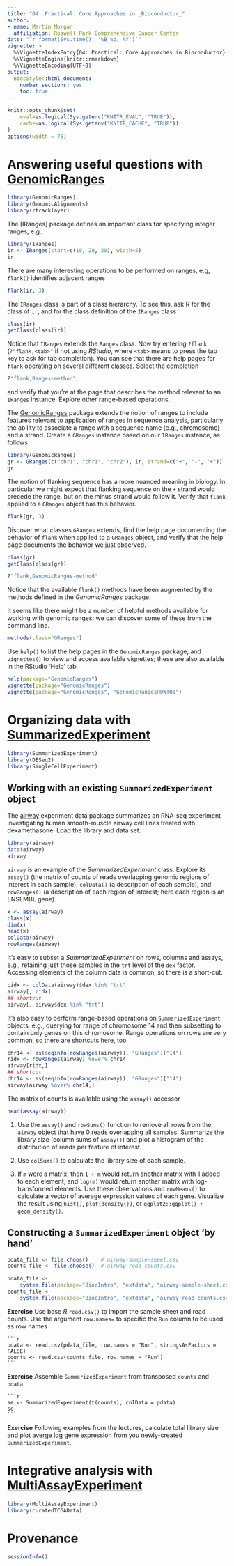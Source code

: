 ```yaml
---
title: "04: Practical: Core Approaches in _Bioconductor_"
author:
- name: Martin Morgan
  affiliation: Roswell Park Comprehensive Cancer Center
date: "`r format(Sys.time(), '%B %d, %Y')`"
vignette: >
  %\VignetteIndexEntry{04: Practical: Core Approaches in Bioconductor}
  %\VignetteEngine{knitr::rmarkdown}
  %\VignetteEncoding{UTF-8}
output:
  BiocStyle::html_document:
    number_sections: yes
    toc: true
---
```


```r
knitr::opts_chunk$set(
    eval=as.logical(Sys.getenv("KNITR_EVAL", "TRUE")),
    cache=as.logical(Sys.getenv("KNITR_CACHE", "TRUE"))
)
options(width = 75)
```

# Answering useful questions with [GenomicRanges][]

```r
library(GenomicRanges)
library(GenomicAlignments)
library(rtracklayer)
```

The [IRanges][] package defines an important class for specifying
integer ranges, e.g.,
```r
library(IRanges)
ir <- IRanges(start=c(10, 20, 30), width=5)
ir
```

There are many interesting operations to be performed on ranges, e.g,
`flank()` identifies adjacent ranges
```r
flank(ir, 3)
```

The `IRanges` class is part of a class hierarchy. To see this, ask R for
the class of `ir`, and for the class definition of the `IRanges` class
```r
class(ir)
getClass(class(ir))
```

Notice that `IRanges` extends the `Ranges` class. Now try entering
`?flank` (`?"flank,<tab>"` if not using _RStudio_, where `<tab>` means
to press the tab key to ask for tab completion). You can see that
there are help pages for `flank` operating on several different
classes. Select the completion

```r
?"flank,Ranges-method"
```

and verify that you're at the page that describes the method relevant
to an `IRanges` instance.  Explore other range-based operations.

The [GenomicRanges][] package extends the notion of ranges to include
features relevant to application of ranges in sequence analysis,
particularly the ability to associate a range with a sequence name
(e.g., chromosome) and a strand. Create a `GRanges` instance based on
our `IRanges` instance, as follows
```r
library(GenomicRanges)
gr <- GRanges(c("chr1", "chr1", "chr2"), ir, strand=c("+", "-", "+"))
gr
```

The notion of flanking sequence has a more nuanced meaning in
biology. In particular we might expect that flanking sequence on the
`+` strand would precede the range, but on the minus strand would
follow it. Verify that `flank` applied to a `GRanges` object has this
behavior.
```r
flank(gr, 3)
```

Discover what classes `GRanges` extends, find the help page
documenting the behavior of `flank` when applied to a `GRanges` object,
and verify that the help page documents the behavior we just observed.
```r
class(gr)
getClass(class(gr))
```
```r
?"flank,GenomicRanges-method"
```
Notice that the available `flank()` methods have been augmented by the
methods defined in the _GenomicRanges_ package.

It seems like there might be a number of helpful methods available for
working with genomic ranges; we can discover some of these from the
command line.

```r
methods(class="GRanges")
```

Use `help()` to list the help pages in the `GenomicRanges` package,
and `vignettes()` to view and access available vignettes; these are
also available in the RStudio 'Help' tab.

```r
help(package="GenomicRanges")
vignette(package="GenomicRanges")
vignette(package="GenomicRanges", "GenomicRangesHOWTOs")
```

# Organizing data with [SummarizedExperiment][]

```r
library(SummarizedExperiment)
library(DESeq2)
library(SingleCellExperiment)
```

## Working with an existing `SummarizedExperiment` object

The [airway][] experiment data package summarizes an RNA-seq
experiment investigating human smooth-muscle airway cell lines treated
with dexamethasone. Load the library and data set.

```r
library(airway)
data(airway)
airway
```

`airway` is an example of the _SummarizedExperiment_ class. Explore
its `assay()` (the matrix of counts of reads overlapping genomic
regions of interest in each sample), `colData()` (a description of
each sample), and `rowRanges()` (a description of each region of
interest; here each region is an ENSEMBL gene).

```r
x <- assay(airway)
class(x)
dim(x)
head(x)
colData(airway)
rowRanges(airway)
```

It's easy to subset a _SummarizedExperiment_ on rows, columns and
assays, e.g., retaining just those samples in the `trt` level of the
`dex` factor. Accessing elements of the column data is common, so
there is a short-cut.

```r
cidx <- colData(airway)$dex %in% "trt"
airway[, cidx]
## shortcut
airway[, airway$dex %in% "trt"]
```

It's also easy to perform range-based operations on
`SummarizedExperiment` objects, e.g., querying for range of chromosome
14 and then subsetting to contain only genes on this chromosome. Range
operations on rows are very common, so there are shortcuts here, too.

```r
chr14 <- as(seqinfo(rowRanges(airway)), "GRanges")["14"]
ridx <- rowRanges(airway) %over% chr14
airway[ridx,]
## shortcut
chr14 <- as(seqinfo(rowRanges(airway)), "GRanges")["14"]
airway[airway %over% chr14,]
```

The matrix of counts is available using the `assay()` accessor

```r
head(assay(airway))
```

1. Use the `assay()` and `rowSums()` function to remove all rows from
   the `airway` object that have 0 reads overlapping all
   samples. Summarize the library size (column sums of `assay()`) and
   plot a histogram of the distribution of reads per feature of
   interest.

2. Use `colSums()` to calculate the library size of each sample.

3. If `m` were a matrix, then `1 + m` would return another matrix with
   1 added to each element, and `log(m)` would return another matrix
   with log-transformed elements. Use these observations and
   `rowMeans()` to calculate a vector of average expression values of
   each gene. Visualize the result using `hist()`, `plot(density())`,
   or `ggplot2::ggplot() + geom_density()`.

## Constructing a `SummarizedExperiment` object 'by hand'

```r
pdata_file <- file.choos()    # airway-sample-sheet.csv
counts_file <- file.choose()  # airway-read-counts.csv
```
```r
pdata_file <-
    system.file(package="BiocIntro", "extdata", "airway-sample-sheet.csv")
counts_file <-
    system.file(package="BiocIntro", "extdata", "airway-read-counts.csv")
```

**Exercise** Use base _R_ `read.csv()` to import the sample sheet and
read counts. Use the argument `row.names=` to specific the `Run`
column to be used as row names

    ```r
    pdata <- read.csv(pdata_file, row.names = "Run", stringsAsFactors = FALSE)
    counts <- read.csv(counts_file, row.names = "Run")
    ```

**Exercise** Assemble `SummarizedExperiment` from transposed `counts`
and `pdata`.

    ```r
    se <- SummarizedExperiment(t(counts), colData = pdata)
    se
    ```

**Exercise** Following examples from the lectures, calculate total
library size and plot averge log gene expression from you
newly-created `SummarizedExperiment`.

# Integrative analysis with [MultiAssayExperiment][]

```r
library(MultiAssayExperiment)
library(curatedTCGAData)
```

# Provenance

```r
sessionInfo()
```

[GenomicRanges]: https://bioconductor.org/packages/GenomicRanges
[SummarizedExperiment]: https://bioconductor.org/packages/SummarizedExperiment
[MultiAssayExperiment]: https://bioconductor.org/packages/MultiAssayExperiment
[airway]: https://bioconductor.org/packages/airway
[]: https://bioconductor.org/packages/
[]: https://bioconductor.org/packages/
